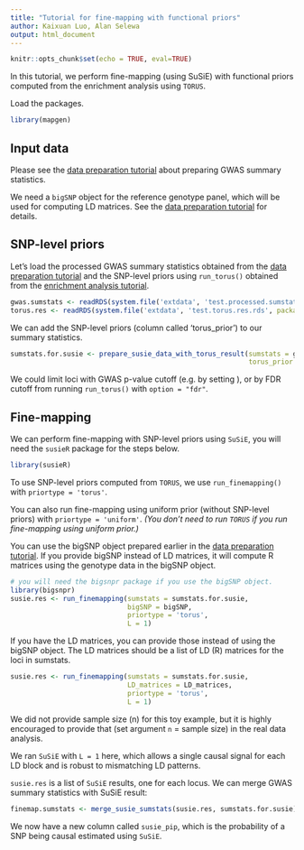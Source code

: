 ```yaml
---
title: "Tutorial for fine-mapping with functional priors"
author: Kaixuan Luo, Alan Selewa
output: html_document
---
```


```r
knitr::opts_chunk$set(echo = TRUE, eval=TRUE)
```

In this tutorial, we perform fine-mapping (using SuSiE) with 
functional priors computed from the enrichment analysis using `TORUS`.

Load the packages. 
```r
library(mapgen)
```

## Input data

Please see the [data preparation tutorial][data-preparation-tutorial] about 
preparing GWAS summary statistics. 

We need a `bigSNP` object for the reference genotype panel, 
which will be used for computing LD matrices. See the 
[data preparation tutorial][data-preparation-tutorial] for details.

## SNP-level priors

Let's load the processed GWAS summary statistics obtained from 
the [data preparation tutorial][data-preparation-tutorial] and the 
SNP-level priors using `run_torus()` obtained from the [enrichment analysis tutorial][enrichment-tutorial].
```r
gwas.sumstats <- readRDS(system.file('extdata', 'test.processed.sumstats.rds', package='mapgen'))
torus.res <- readRDS(system.file('extdata', 'test.torus.res.rds', package='mapgen'))
```

We can add the SNP-level priors (column called 'torus_prior') to 
our summary statistics.
```r
sumstats.for.susie <- prepare_susie_data_with_torus_result(sumstats = gwas.sumstats, 
                                                           torus_prior = torus.res$snp_prior)
```

We could limit loci with GWAS p-value cutoff (e.g. by setting \code{pval.thresh = 5e-8}),
or by FDR cutoff from running `run_torus()` with `option = "fdr"`. 

## Fine-mapping

We can perform fine-mapping with SNP-level priors using `SuSiE`, 
you will need the `susieR` package for the steps below. 
```r
library(susieR)
```

To use SNP-level priors computed from `TORUS`, we use `run_finemapping()` 
with `priortype = 'torus'`. 

You can also run fine-mapping using uniform prior (without SNP-level priors)
with `priortype = 'uniform'`. _(You don't need to run `TORUS` if you run 
fine-mapping using uniform prior.)_

You can use the bigSNP object prepared earlier in 
the [data preparation tutorial][data-preparation-tutorial]. 
If you provide bigSNP instead of LD matrices, 
it will compute R matrices using the genotype data in the bigSNP object. 
```r
# you will need the bigsnpr package if you use the bigSNP object.
library(bigsnpr)
susie.res <- run_finemapping(sumstats = sumstats.for.susie, 
                             bigSNP = bigSNP, 
                             priortype = 'torus', 
                             L = 1)
```

If you have the LD matrices, you can provide those instead of 
using the bigSNP object. 
The LD matrices should be a list of LD (R) matrices for the loci in sumstats.
```r
susie.res <- run_finemapping(sumstats = sumstats.for.susie, 
                             LD_matrices = LD_matrices, 
                             priortype = 'torus', 
                             L = 1)
```

We did not provide sample size (n) for this toy example, 
but it is highly encouraged to provide that (set argument `n` = sample size) 
in the real data analysis.

We ran `SuSiE` with `L = 1` here, which allows a single causal signal for 
each LD block and is robust to mismatching LD patterns. 

`susie.res` is a list of `SuSiE` results, one for each locus. 
We can merge GWAS summary statistics with SuSiE result:
```r
finemap.sumstats <- merge_susie_sumstats(susie.res, sumstats.for.susie)
```

We now have a new column called `susie_pip`, which is the probability of a SNP 
being causal estimated using `SuSiE`.

[data-preparation-tutorial]: https://xinhe-lab.github.io/mapgen/articles/data_preparation_tutorial.html
[enrichment-tutorial]: https://xinhe-lab.github.io/mapgen/articles/enrichment_finemapping_tutorial.html
